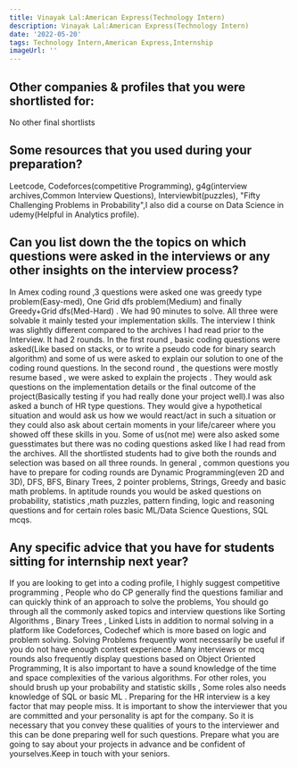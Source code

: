 ```yaml
---
title: Vinayak Lal:American Express(Technology Intern)
description: Vinayak Lal:American Express(Technology Intern)
date: '2022-05-20'
tags: Technology Intern,American Express,Internship
imageUrl: ''
---
```


## Other companies & profiles that you were shortlisted for:
No other final shortlists

## Some resources that you used during your preparation?
Leetcode, Codeforces(competitive Programming), g4g(interview archives,Common Interview Questions), Interviewbit(puzzles), "Fifty Challenging Problems in Probability",I also did a course on Data Science in udemy(Helpful in Analytics profile).

## Can you list down the the topics on which questions were asked in the interviews or any other insights on the interview process?
In Amex coding round ,3 questions were asked one was greedy type problem(Easy-med), One Grid dfs problem(Medium) and finally Greedy+Grid dfs(Med-Hard) . We had 90 minutes to solve. All three were solvable it mainly tested your implementation skills. The interview I think was slightly different compared to the archives I had read prior to the Interview. It had 2 rounds. In the first round , basic coding questions were asked(Like based on stacks, or to write a pseudo code for binary search algorithm) and some of us were asked to explain our solution to one of the coding round questions. In the second round , the questions were mostly resume based , we were asked to explain the projects . They would ask questions on the implementation details or the final outcome of the project(Basically testing if you had really done your project well).I was also asked a bunch of HR type questions. They would give a hypothetical situation and would ask us how we would react/act in such  a situation or they could also ask about certain moments in your life/career where you showed off these skills in you. Some of us(not me) were also asked some guesstimates but there was no coding questions asked like I had read from the archives. All the shortlisted students had to give both the rounds and selection was based on all three rounds.
In general , common questions you have to prepare for coding rounds are Dynamic Programming(even 2D and 3D), DFS, BFS, Binary Trees, 2 pointer problems, Strings,  Greedy and basic math problems. 
In aptitude rounds you would be asked questions on probability, statistics ,math puzzles, pattern finding,  logic and reasoning questions and for certain roles basic ML/Data Science Questions, SQL mcqs.
## Any specific advice that you have for students sitting for internship next year?
If you are looking to get into a coding profile, I highly suggest competitive programming , People who do CP generally find the questions familiar and can quickly think of an approach to solve the problems, You should go through all the commonly asked topics and interview questions like Sorting Algorithms , Binary Trees , Linked Lists in addition to normal  solving in a platform like Codeforces, Codechef which is more based on logic and problem solving. Solving Problems frequently wont necessarily be useful if you do not have enough contest experience .Many interviews or mcq rounds also frequently display questions based on Object Oriented Programming, It is also important to have a sound knowledge of the time and space complexities of the various algorithms.
For other roles,  you should brush up your probability and statistic skills , Some roles also  needs knowledge of SQL or basic ML .
Preparing for the HR interview is a key factor that may people miss. It is important to show the interviewer that you are committed and your personality is apt for the company. So it is necessary that you convey these qualities of yours to the interviewer and this can be done preparing well for such questions. Prepare what you are going to say about your projects in advance and be confident of yourselves.Keep in touch with your seniors.

